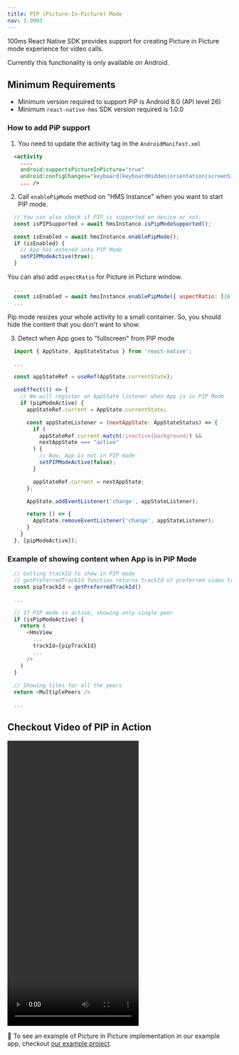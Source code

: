 ```yaml
---
title: PIP (Picture-In-Picture) Mode
nav: 3.9993
---
```


100ms React Native SDK provides support for creating Picture in Picture mode experience for video calls.

Currently this functionality is only available on Android.

## Minimum Requirements

-   Minimum version required to support PiP is Android 8.0 (API level 26)
-   Minimum `react-native-hms` SDK version required is 1.0.0

### How to add PiP support

1. You need to update the activity tag in the `AndroidManifest.xml`

```xml
  <activity
    ....
    android:supportsPictureInPicture="true"
    android:configChanges="keyboard|keyboardHidden|orientation|screenSize|smallestScreenSize|screenLayout|uiMode"
    ... />
```

2. Call `enablePipMode` method on "HMS Instance" when you want to start PIP mode.

```js
  // You can also check if PIP is supported on device or not.
  const isPIPSupported = await hmsInstance.isPipModeSupported();

  const isEnabled = await hmsInstance.enablePipMode();
  if (isEnabled) {
    // App has entered into PIP Mode
    setPIPModeActive(true);
  }
```

You can also add `aspectRatio` for Picture in Picture window.

```js
  ...
  const isEnabled = await hmsInstance.enablePipMode({ aspectRatio: [16, 9] });
  ...
```

Pip mode resizes your whole activity to a small container. So, you should hide the content that you don't want to show.

3. Detect when App goes to "fullscreen" from PIP mode

```js
  import { AppState, AppStateStatus } from 'react-native';

  ...

  const appStateRef = useRef(AppState.currentState);

  useEffect(() => {
    // We will register an AppState listener when App is in PIP Mode
    if (pipModeActive) {
      appStateRef.current = AppState.currentState;

      const appStateListener = (nextAppState: AppStateStatus) => {
        if (
          appStateRef.current.match(/inactive|background/) &&
          nextAppState === "active"
        ) {
          // Now, App is not in PIP mode
          setPIPModeActive(false);
        }

        appStateRef.current = nextAppState;
      };

      AppState.addEventListener('change', appStateListener);

      return () => {
        AppState.removeEventListener('change', appStateListener);
      }
    }
  }, [pipModeActive]);
```

### Example of showing content when App is in PIP Mode

```js
  // Getting trackId to show in PIP mode
  // getPreferredTrackId function returns trackId of preferred video track
  const pipTrackId = getPreferredTrackId()

  ...

  // If PIP mode is active, showing only single peer
  if (isPipModeActive) {
    return (
      <HmsView 
        ...
        trackId={pipTrackId}
        ...
      />
    )
  }
  
  // Showing tiles for all the peers
  return <MultiplePeers />

  ...
```

## Checkout Video of PIP in Action

<video width="295" height="640" controls>
  <source src="/docs/v2/rn-android-pip.mp4" type="video/mp4" />
  Your browser does not support the video tag.
</video>

👀 To see an example of Picture in Picture implementation in our example app, checkout [our example project](https://github.com/100mslive/react-native-hms/tree/main/example).
